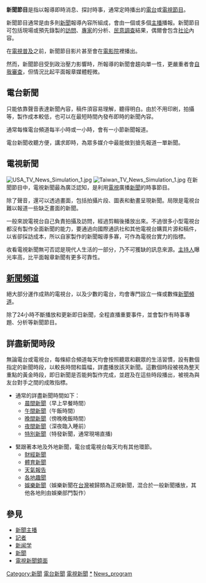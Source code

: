{{redirect|新聞報道|香港无线电视节目|无线电视新闻报道|上海电视台一档新闻节目|新闻报道 (上海电视台)}}
{{expand|time=2015-05-21T04:22:38+00:00}}
{{unreferenced|time=2015-05-21T04:22:38+00:00}}

'''新聞節目'''是指以報導即時消息、探討時事，通常定時播出的[[電台|電台]]或[[電視節目|電視節目]]。

新聞節目通常是由多則[[新聞|新聞]]報導內容所組成，會由一個或多個[[新聞主播|主播]]播報。新聞節目可包括現場或預先錄製的[[訪問|訪問]]、[[專家|專家]]的分析、[[民意調查|民意調查]]結果，偶爾會包含[[社论|社论]]內容。

在[[電視|電視]][[普及|普及]]之前，新聞節目影片甚至會在[[電影院|電影院]]裡播出。

然而，新聞節目受到政治壓力影響時，所報導的新聞會趨向單一性，更嚴重者會[[自我審查|自我審查]]，但情況比起平面報章媒體輕微。

== 電台新聞 ==
只能依靠聲音表達新聞內容，稿件須容易理解，聽得明白。由於不用印刷，拍攝等，製作成本較低，也可以在最短時間內發布即時的新聞內容。

通常每條電台頻道每半小時或一小時，會有一小節新聞報道。

電台新聞收聽方便，講求即時，為眾多媒介中最能做到搶先報道一單新聞。

== 電視新聞 ==
[[File:USA_TV_News_Simulation_1.jpg|thumb]]
[[File:Taiwan_TV_News_Simulation_1.jpg|thumb]]
在新聞節目中，電視新聞最為廣泛認知，是利用[[電視|電視]]廣播[[新聞|新聞]]的時事節目。

除了聲音，還可以透過畫面，包括拍攝片段、圖表和動畫呈現新聞。局限是電視台難以報道一些缺乏畫面的新聞。

一般來說電視台自己負責拍攝及訪問，經過剪輯後播放出來。不過很多小型電視台都沒有製作全面新聞的能力，要通過向國際通訊社和其他電視台購買片源和稿件，以省卻採訪成本，所以自家製作的新聞報導多寡，可作為電視台實力的指標。

收看電視新聞無可否認是現代人生活的一部分，乃不可獲缺的訊息來源。[[主持人|主持人]]曝光率高，比平面報章新聞有更多可靠性。

== [[新聞頻道|新聞頻道]] ==
絕大部分運作成熟的電視台，以及少數的電台，均會專門設立一條或數條[[新聞頻道|新聞頻道]]。

除了24小時不斷播放和更新即日新聞，全程直播重要事件，並會製作有時事專題、分析等新聞節目。

== 詳盡新聞時段 ==
無論電台或電視台，每條綜合頻道每天均會按照聽眾和觀眾的生活習慣，設有數個指定的新聞時段，以較長時間和篇幅，詳盡播放該天新聞。這數個時段被視為整天重點的黃金時段，即日新聞是否能夠製作完成，並趕及在這些時段播出，被視為與友台對手之間的成敗指標。

*通常的詳盡新聞時間如下：
**[[晨間新聞|晨間新聞]]（早上早餐時間）
**[[午間新聞|午間新聞]]（午飯時間）
**[[晚間新聞|晚間新聞]]（傍晚晚飯時間）
**[[夜間新聞|夜間新聞]]（深夜臨入睡前）
**[[特別新聞|特別新聞]]（特發新聞，通常現埸直播)

*緊跟著本地及外地新聞，電台或電視台每天均有其他環節。
**[[財經新聞|財經新聞]]
**[[體育新聞|體育新聞]]
**[[天氣報告|天氣報告]]
**[[各地趣聞|各地趣聞]]
**[[娛樂新聞|娛樂新聞]]（娛樂新聞在[[台灣|台灣]]被歸類為正規新聞，混合於一般新聞播放，其他各地則由娛樂部門製作）

==參見==
* [[新聞主播|新聞主播]]
* [[記者|記者]]
* [[新闻学|新闻学]]
* [[新聞|新聞]]
* [[電視新聞鏡面|電視新聞鏡面]]

[[Category:新聞|Category:新聞]]
[[Category:電台新聞|]]
[[Category:電視新聞|]]
[[Category:廣播節目|*]]
[[Category:電視節目的類型|News_program]]